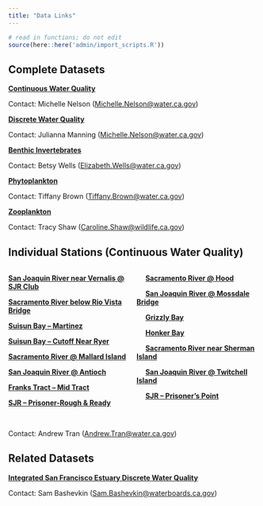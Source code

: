 ```yaml
---
title: "Data Links"
---
```


```r
# read in functions; do not edit
source(here::here('admin/import_scripts.R'))
```

## Complete Datasets 
[**Continuous Water Quality**](`r get_edi_url(1177)`)

Contact: Michelle Nelson ([Michelle.Nelson\@water.ca.gov](mailto:Michelle.Nelson@water.ca.gov){.email})

[**Discrete Water Quality**](`r get_edi_url(458)`)

Contact: Julianna Manning ([Michelle.Nelson\@water.ca.gov](mailto:Michelle.Nelson@water.ca.gov){.email})

[**Benthic Invertebrates**](`r get_edi_url(1036)`)

Contact: Betsy Wells ([Elizabeth.Wells\@water.ca.gov](mailto:Elizabeth.Wells@water.ca.gov){.email})

[**Phytoplankton**](`r get_edi_url(1320)`)

Contact: Tiffany Brown ([Tiffany.Brown\@water.ca.gov](mailto:Tiffany.Brown@water.ca.gov){.email})

[**Zooplankton**](`r get_edi_url(522)`)

Contact:  Tracy Shaw ([Caroline.Shaw\@wildlife.ca.gov](mailto:Caroline.Shaw@wildlife.ca.gov){.email})

## Individual Stations (Continuous Water Quality) 
:::: {style="display: flex;"}

::: {}
[**San Joaquin River near Vernalis @ SJR Club**](https://cdec.water.ca.gov/dynamicapp/QueryF?s=SJR)  

[**Sacramento River below Rio Vista Bridge**](https://cdec.water.ca.gov/dynamicapp/QueryF?s=RVB)

[**Suisun Bay – Martinez**](https://cdec.water.ca.gov/dynamicapp/QueryF?s=MRZ)

[**Suisun Bay – Cutoff Near Ryer**](https://cdec.water.ca.gov/dynamicapp/QueryF?s=RYC)

[**Sacramento River @ Mallard Island**](https://cdec.water.ca.gov/dynamicapp/QueryF?s=MAL)

[**San Joaquin River @ Antioch**](https://cdec.water.ca.gov/dynamicapp/QueryF?s=ANH)

[**Franks Tract – Mid Tract**](https://cdec.water.ca.gov/dynamicapp/QueryF?s=FRK)

[**SJR – Prisoner-Rough & Ready**](https://cdec.water.ca.gov/dynamicapp/QueryF?s=RRI) 
:::

::: {}
&emsp;&nbsp;[**Sacramento River @ Hood**](https://cdec.water.ca.gov/dynamicapp/QueryF?s=SRH)

&emsp;&nbsp;[**San Joaquin River @ Mossdale Bridge**](https://cdec.water.ca.gov/dynamicapp/QueryF?s=MSD)

&emsp;&nbsp;[**Grizzly Bay**](https://cdec.water.ca.gov/dynamicapp/QueryF?s=GZL)

&emsp;&nbsp;[**Honker Bay**](https://cdec.water.ca.gov/dynamicapp/QueryF?s=HON)

&emsp;&nbsp;[**Sacramento River near Sherman Island**](https://cdec.water.ca.gov/dynamicapp/QueryF?s=SSI)

&emsp;&nbsp;[**San Joaquin River @ Twitchell Island**](https://cdec.water.ca.gov/dynamicapp/QueryF?s=TWI)

&emsp;&nbsp;[**SJR – Prisoner's Point**](https://cdec.water.ca.gov/dynamicapp/QueryF?s=PPT)
:::

::::
<br>
Contact: Andrew Tran ([Andrew.Tran\@water.ca.gov](mailto:Andrew.Tran@water.ca.gov){.email})

## Related Datasets 
[**Integrated San Francisco Estuary Discrete Water Quality**](`r get_edi_url(731)`)

Contact: Sam Bashevkin ([Sam.Bashevkin\@waterboards.ca.gov](mailto:Sam.Bashevkin@water.ca.gov){.email})

